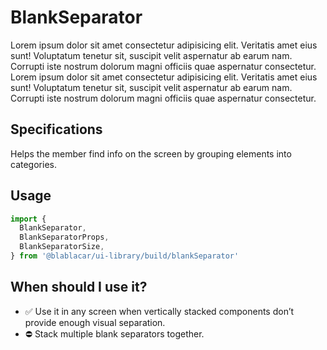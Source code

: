 

<Meta title="Widgets|BlankSeparator" />

# **BlankSeparator**

<Preview>
  <Story name="Default">
    <div>
      Lorem ipsum dolor sit amet consectetur adipisicing elit. Veritatis amet eius sunt! Voluptatum
      tenetur sit, suscipit velit aspernatur ab earum nam. Corrupti iste nostrum dolorum magni
      officiis quae aspernatur consectetur.
      <BlankSeparator size={BlankSeparatorSize.SMALL} />
      Lorem ipsum dolor sit amet consectetur adipisicing elit. Veritatis amet eius sunt! Voluptatum
      tenetur sit, suscipit velit aspernatur ab earum nam. Corrupti iste nostrum dolorum magni
      officiis quae aspernatur consectetur.
    </div>
  </Story>
</Preview>

## Specifications

Helps the member find info on the screen by grouping elements into categories.

## Usage

```jsx
import {
  BlankSeparator,
  BlankSeparatorProps,
  BlankSeparatorSize,
} from '@blablacar/ui-library/build/blankSeparator'
```

<Props of={BlankSeparator} />

## When should I use it?

- ✅ Use it in any screen when vertically stacked components don’t provide enough visual separation.
- ⛔️ Stack multiple blank separators together.
